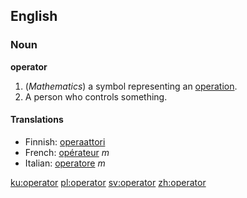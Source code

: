 ==English==

===Noun===
'''operator'''

# (''Mathematics'') a symbol representing an [[operation]].
# A person who controls something.

====Translations====

*Finnish: [[operaattori]]
*French: [[opérateur]] ''m''
*Italian: [[operatore]] ''m''

[[ku:operator]]
[[pl:operator]]
[[sv:operator]]
[[zh:operator]]